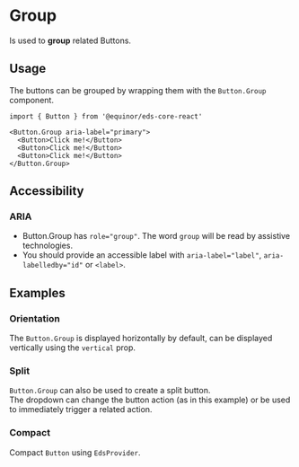 
# Group

Is used to **group** related Buttons.

<Links 
ariaUrl="https://w3c.github.io/aria/#group" 
sourceUrl="https://github.com/equinor/design-system/blob/develop/packages/eds-core-react/src/components/Button/ButtonGroup"
npmUrl="https://www.npmjs.com/package/@equinor/eds-core-react/"
/>

<Story id="inputs-button-group--introduction" />
<PropsTable />

## Usage

The buttons can be grouped by wrapping them with the `Button.Group` component.

```tsx
import { Button } from '@equinor/eds-core-react'

<Button.Group aria-label="primary">
  <Button>Click me!</Button>
  <Button>Click me!</Button>
  <Button>Click me!</Button>
</Button.Group>
```

## Accessibility

### ARIA
<ul>
  <li>Button.Group has <code>role="group"</code>. The word <code>group</code> will be read by assistive technologies.</li>
  <li>You should provide an accessible label with <code>aria-label="label"</code>, <code>aria-labelledby="id"</code> or <code>&lt;label&gt;</code>.</li>
</ul>

## Examples

### Orientation
The `Button.Group` is displayed horizontally by default, can be displayed vertically using the `vertical` prop.

<Story id="inputs-button-group--horizontal" />

### Split
`Button.Group` can also be used to create a split button. <br />
The dropdown can change the button action (as in this example) or be used to immediately trigger a related action.

<Story id="inputs-button-group--split" />

### Compact
Compact `Button` using `EdsProvider`.

<Story id="inputs-button-group--compact" />